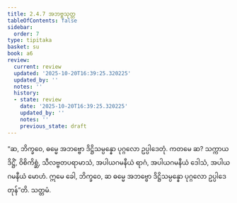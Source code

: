 ```yaml
---
title: 2.4.7 အဘဗ္ဗသုတ္တ
tableOfContents: false
sidebar:
  order: 7
type: tipitaka
basket: su
book: a6
review:
  current: review
  updated: '2025-10-20T16:39:25.320225'
  updated_by: ''
  notes: ''
  history:
  - state: review
    date: '2025-10-20T16:39:25.320225'
    updated_by: ''
    notes: ''
    previous_state: draft
---
```



<DynamicBreadcrumb />


<ReviewStatus review={frontmatter.review} showDetails={true} />

<HypothesisAnnotation frontmatter={frontmatter} />

<Division number="91" book="a6" e="ch" v="16" p="382">

<Paragraph number="701" book="a6">
“ဆ, ဘိက္ခဝေ, ဓမ္မေ အဘဗ္ဗော ဒိဋ္ဌိသမ္ပန္နော ပုဂ္ဂလော ဥပ္ပါဒေတုံ. ကတမေ ဆ? သက္ကာယဒိဋ္ဌိံ, ဝိစိကိစ္ဆံ, သီလဗ္ဗတပရာမာသံ, အပါယဂမနီယံ ရာဂံ, အပါယဂမနီယံ ဒေါသံ, အပါယဂမနီယံ မောဟံ. ဣမေ ခေါ, ဘိက္ခဝေ, ဆ ဓမ္မေ အဘဗ္ဗော ဒိဋ္ဌိသမ္ပန္နော ပုဂ္ဂလော ဥပ္ပါဒေတုန်”တိ.

</Paragraph>
</Division>

<Paragraph number="702" type="center" book="a6">
သတ္တမံ.
</Paragraph>